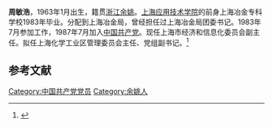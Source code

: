 '''周敏浩'''，1963年1月出生，籍贯[[浙江|浙江]][[余姚|余姚]]。[[上海应用技术学院|上海应用技术学院]]的前身上海冶金专科学校1983年毕业。分配到上海冶金局，曾经担任过上海冶金局团委书记。1983年7月参加工作，1987年7月加入[[中国共产党|中国共产党]]。现任上海市经济和信息化委员会副主任。拟任上海化学工业区管理委员会主任、党组副书记。<ref>{{cite web | url=http://shzw.eastday.com/shzw/G/20130513/u1ai104800.html | title=十位上海市市管干部提任前公示 | publisher=上海政务 | accessdate=2013-05-13 | archive-date=2016-09-19 | archive-url=https://web.archive.org/web/20160919045910/http://shzw.eastday.com/shzw/G/20130513/u1ai104800.html | dead-url=no }}</ref>

==参考文献==
{{reflist}}

[[Category:中国共产党党员|Category:中国共产党党员]]
[[Category:余姚人|Category:余姚人]]